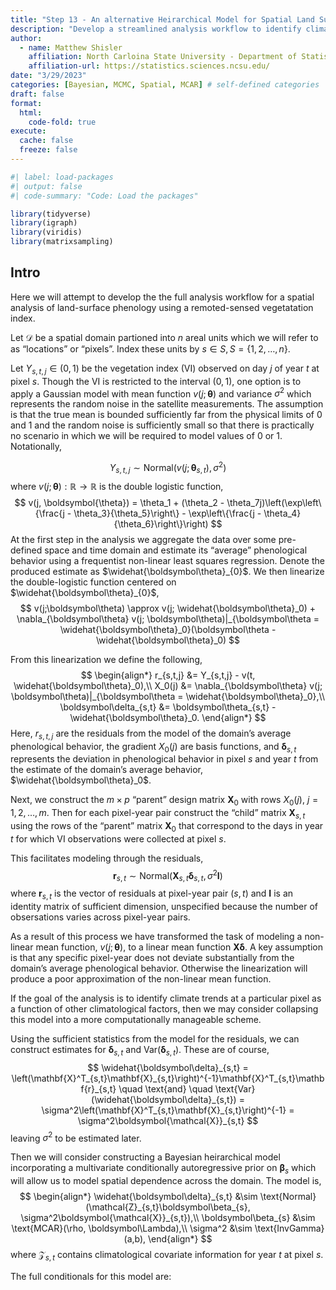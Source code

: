 ```yaml
---
title: "Step 13 - An alternative Heirarchical Model for Spatial Land Surface Phenology - Pixel Climate Trends"
description: "Develop a streamlined analysis workflow to identify climate trends."
author:
  - name: Matthew Shisler
    affiliation: North Carloina State University - Department of Statistics
    affiliation-url: https://statistics.sciences.ncsu.edu/ 
date: "3/29/2023"
categories: [Bayesian, MCMC, Spatial, MCAR] # self-defined categories
draft: false 
format:
  html: 
    code-fold: true
execute: 
  cache: false
  freeze: false
---
```



```r
#| label: load-packages
#| output: false
#| code-summary: "Code: Load the packages"

library(tidyverse)
library(igraph)
library(viridis)
library(matrixsampling)
```

## Intro

Here we will attempt to develop the the full analysis workflow for a spatial analysis of land-surface phenology using a remoted-sensed vegetatation index.

Let $\mathcal{D}$ be a spatial domain partioned into $n$ areal units which we will refer to as "locations" or "pixels". Index these units by $s \in S,\, S = \{1,2,\dots,n\}$.

Let $Y_{s,t,j} \in (0,1)$ be the vegetation index (VI) observed on day $j$ of year $t$ at pixel $s$. Though the VI is restricted to the interval $(0,1)$, one option is to apply a Gaussian model with mean function $v(j;\boldsymbol\theta)$ and variance $\sigma^2$ which represents the random noise in the satellite measurements. The assumption is that the true mean is bounded sufficiently far from the physical limits of $0$ and $1$ and the random noise is sufficiently small so that there is practically no scenario in which we will be required to model values of $0$ or $1$. Notationally,

$$
Y_{s,t,j} \sim \text{Normal}\left(v(j;\boldsymbol\theta_{s,t}), \sigma^2\right)
$$
where $v(j;\boldsymbol{\theta}) : \mathbb{R} \rightarrow \mathbb{R}$ is the double logistic function,
$$
v(j, \boldsymbol{\theta}) = \theta_1 + (\theta_2 - \theta_7j)\left(\exp\left\{\frac{j - \theta_3}{\theta_5}\right\} - \exp\left\{\frac{j - \theta_4}{\theta_6}\right\}\right)
$$
At the first step in the analysis we aggregate the data over some pre-defined space and time domain and estimate its "average" phenological behavior using a frequentist non-linear least squares regression. Denote the produced estimate as $\widehat{\boldsymbol\theta}_{0}$. We then linearize the double-logistic function centered on $\widehat{\boldsymbol\theta}_{0}$,
$$
v(j;\boldsymbol\theta) \approx v(j; \widehat{\boldsymbol\theta}_0) + \nabla_{\boldsymbol\theta} v(j; \boldsymbol\theta)|_{\boldsymbol\theta = \widehat{\boldsymbol\theta}_0}(\boldsymbol\theta -\widehat{\boldsymbol\theta}_0)
$$

From this linearization we define the following,
$$
\begin{align*}
r_{s,t,j} &= Y_{s,t,j} - v(t, \widehat{\boldsymbol\theta}_0),\\
X_0(j) &=  \nabla_{\boldsymbol\theta} v(j; \boldsymbol\theta)|_{\boldsymbol\theta = \widehat{\boldsymbol\theta}_0},\\
\boldsymbol\delta_{s,t} &= \boldsymbol\theta_{s,t} - \widehat{\boldsymbol\theta}_0.
\end{align*}
$$
Here, $r_{s,t,j}$ are the residuals from the model of the domain's average phenological behavior, the gradient $X_0(j)$ are basis functions, and $\boldsymbol\delta_{s,t}$ represents the deviation in phenological behavior in pixel $s$ and year $t$ from the estimate of the domain's average behavior, $\widehat{\boldsymbol\theta}_0$.

Next, we construct the $m \times p$ "parent" design matrix $\mathbf{X}_0$ with rows $X_0(j)$, $j = 1,2,\dots,m$. Then for each pixel-year pair construct the "child" matrix $\mathbf{X}_{s,t}$ using the rows of the "parent" matrix $\mathbf{X}_0$ that correspond to the days in year $t$ for which VI observations were collected at pixel $s$.

This facilitates modeling through the residuals,
$$
\mathbf{r}_{s,t} \sim \text{Normal}\left(\mathbf{X}_{s,t}\boldsymbol\delta_{s,t}, \sigma^2\mathbf{I}\right)
$$
where $\mathbf{r}_{s,t}$ is the vector of residuals at pixel-year pair $(s,t)$ and $\mathbf{I}$ is an identity matrix of sufficient dimension, unspecified because the number of obsersations varies across pixel-year pairs.

As a result of this process we have transformed the task of modeling a non-linear mean function, $v(j;\boldsymbol\theta)$, to a linear mean function $\mathbf{X}\boldsymbol\delta$. A key assumption is that any specific pixel-year does not deviate substantially from the domain's average phenological behavior. Otherwise the linearization will produce a poor approximation of the non-linear mean function.

If the goal of the analysis is to identify climate trends at a particular pixel as a function of other climatological factors, then we may consider collapsing this model into a more computationally manageable scheme.

Using the sufficient statistics from the model for the residuals, we can construct estimates for $\boldsymbol\delta_{s,t}$ and $\text{Var}(\boldsymbol\delta_{s,t})$. These are of course,
$$
\widehat{\boldsymbol\delta}_{s,t} = \left(\mathbf{X}^T_{s,t}\mathbf{X}_{s,t}\right)^{-1}\mathbf{X}^T_{s,t}\mathbf{r}_{s,t} \quad \text{and} \quad \text{Var}(\widehat{\boldsymbol\delta}_{s,t}) = \sigma^2\left(\mathbf{X}^T_{s,t}\mathbf{X}_{s,t}\right)^{-1} = \sigma^2\boldsymbol{\mathcal{X}}_{s,t}
$$
leaving $\sigma^2$ to be estimated later.

Then we will consider constructing a Bayesian heirarchical model incorporating a multivariate conditionally autoregressive prior on $\boldsymbol\beta_{s}$ which will allow us to model spatial dependence across the domain. The model is,
$$
\begin{align*}
\widehat{\boldsymbol\delta}_{s,t} &\sim \text{Normal}(\mathcal{Z}_{s,t}\boldsymbol\beta_{s}, \sigma^2\boldsymbol{\mathcal{X}}_{s,t}),\\
\boldsymbol\beta_{s} &\sim \text{MCAR}(\rho, \boldsymbol\Lambda),\\
\sigma^2 &\sim \text{InvGamma}(a,b),
\end{align*}
$$
where $\boldsymbol{\mathcal{Z}}_{s,t}$ contains climatological covariate information for year $t$ at pixel $s$.

The full conditionals for this model are:





























